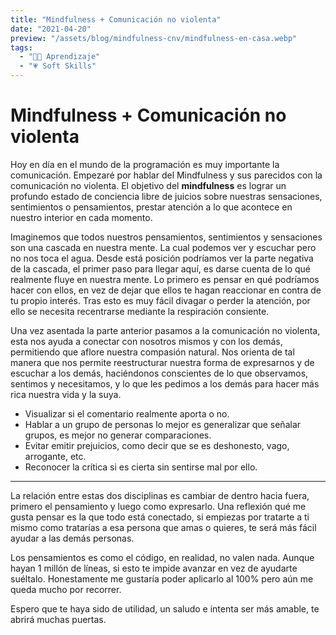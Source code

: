 ```yaml
---
title: "Mindfulness + Comunicación no violenta"
date: "2021-04-20"
preview: "/assets/blog/mindfulness-cnv/mindfulness-en-casa.webp"
tags:
  - "👨‍💻 Aprendizaje"
  - "💗 Soft Skills"
---
```


# Mindfulness + Comunicación no violenta

Hoy en día en el mundo de la programación es muy importante la comunicación.
Empezaré por hablar del Mindfulness y sus parecidos con la comunicación no
violenta. El objetivo del **mindfulness** es lograr un profundo estado de
conciencia libre de juicios sobre nuestras sensaciones, sentimientos o
pensamientos, prestar atención a lo que acontece en nuestro interior en cada
momento.

Imaginemos que todos nuestros pensamientos, sentimientos y sensaciones son una
cascada en nuestra mente. La cual podemos ver y escuchar pero no nos toca el
agua. Desde está posición podríamos ver la parte negativa de la cascada, el
primer paso para llegar aquí, es darse cuenta de lo qué realmente fluye en
nuestra mente. Lo primero es pensar en qué podríamos hacer con ellos, en vez de
dejar que ellos te hagan reaccionar en contra de tu propio interés. Tras esto es
muy fácil divagar o perder la atención, por ello se necesita recentrarse
mediante la respiración consiente.

Una vez asentada la parte anterior pasamos a la comunicación no violenta, esta
nos ayuda a conectar con nosotros mismos y con los demás, permitiendo que aflore
nuestra compasión natural. Nos orienta de tal manera que nos permite
reestructurar nuestra forma de expresarnos y de escuchar a los demás,
haciéndonos conscientes de lo que observamos, sentimos y necesitamos, y lo que
les pedimos a los demás para hacer más rica nuestra vida y la suya.

- Visualizar si el comentario realmente aporta o no.
- Hablar a un grupo de personas lo mejor es generalizar que señalar grupos, es
  mejor no generar comparaciones.
- Evitar emitir prejuicios, como decir que se es deshonesto, vago, arrogante,
  etc.
- Reconocer la crítica si es cierta sin sentirse mal por ello.

---

La relación entre estas dos disciplinas es cambiar de dentro hacia fuera,
primero el pensamiento y luego como expresarlo. Una reflexión qué me gusta
pensar es la que todo está conectado, si empiezas por tratarte a ti mismo como
tratarías a esa persona que amas o quieres, te será más fácil ayudar a las demás
personas.

Los pensamientos es como el código, en realidad, no valen nada. Aunque hayan 1
millón de líneas, si esto te impide avanzar en vez de ayudarte suéltalo.
Honestamente me gustaría poder aplicarlo al 100% pero aún me queda mucho por
recorrer.

Espero que te haya sido de utilidad, un saludo e intenta ser más amable, te
abrirá muchas puertas.
